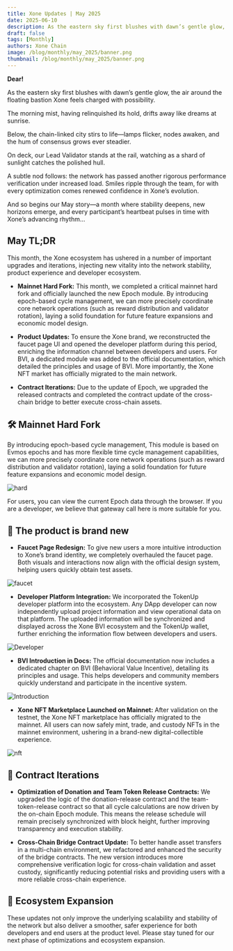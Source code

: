 ```yaml
---
title: Xone Updates | May 2025
date: 2025-06-10
description: As the eastern sky first blushes with dawn’s gentle glow, the air around the floating bastion Xone feels charged with possibility.
draft: false
tags: [Monthly]
authors: Xone Chain
image: /blog/monthly/may_2025/banner.png
thumbnail: /blog/monthly/may_2025/banner.png
---
```



**Dear!**

As the eastern sky first blushes with dawn’s gentle glow, the air around the floating bastion Xone feels charged with possibility.

The morning mist, having relinquished its hold, drifts away like dreams at sunrise.

Below, the chain-linked city stirs to life—lamps flicker, nodes awaken, and the hum of consensus grows ever steadier.

On deck, our Lead Validator stands at the rail, watching as a shard of sunlight catches the polished hull.

A subtle nod follows: the network has passed another rigorous performance verification under increased load. Smiles ripple through the team, for with every optimization comes renewed confidence in Xone’s evolution. 

And so begins our May story—a month where stability deepens, new horizons emerge, and every participant’s heartbeat pulses in time with Xone’s advancing rhythm…

## May TL;DR

This month, the Xone ecosystem has ushered in a number of important upgrades and iterations, injecting new vitality into the network stability, product experience and developer ecosystem.

- **Mainnet Hard Fork:** This month, we completed a critical <Link className='text-primaryHue' isExternal showAnchorIcon href="https://docs.xone.org/blog/bulletin/hard-fork">mainnet hard fork</Link> and officially launched the new <Link className='text-primaryHue' isExternal showAnchorIcon href="https://docs.xone.org/study/epoch">Epoch module</Link>. By introducing epoch-based cycle management, we can more precisely coordinate core network operations (such as reward distribution and validator rotation), laying a solid foundation for future feature expansions and economic model design.

- **Product Updates:** To ensure the Xone brand, we reconstructed the <Link className='text-primaryHue' isExternal showAnchorIcon href="https://faucet.xone.org/en">faucet page UI</Link> and opened the <Link className='text-primaryHue' isExternal showAnchorIcon href="https://tokenup.org/en/developer">developer platform</Link> during this period, enriching the information channel between developers and users. <Link className='text-primaryHue' isExternal showAnchorIcon href="https://docs.xone.org/bvi/readme">For BVI</Link>, a dedicated module was added to the official documentation, which detailed the principles and usage of BVI. More importantly, the <Link className='text-primaryHue' isExternal showAnchorIcon href="https://nft.xone.org/en">Xone NFT market</Link> has officially migrated to the main network.

- **Contract Iterations:** Due to the update of Epoch, we upgraded the <Link className='text-primaryHue' isExternal showAnchorIcon href="https://docs.xone.org/study/release">released contracts</Link> and completed the <Link className='text-primaryHue' isExternal showAnchorIcon href="https://docs.xone.org/developers/contracts#mainnet-contracts-list">contract update of the cross-chain bridge</Link> to better execute cross-chain assets.

## 🛠 Mainnet Hard Fork

By introducing epoch-based cycle management, This module is based on <Link className='text-primaryHue' isExternal showAnchorIcon href="https://docs.xone.org/study/release">Evmos epochs</Link> and has more flexible time cycle management capabilities, we can more precisely coordinate core network operations (such as reward distribution and validator rotation), laying a solid foundation for future feature expansions and economic model design.

![hard](/blog/monthly/may_2025/hard.png)

For users, you can view the current Epoch data <Link className='text-primaryHue' isExternal showAnchorIcon href="https://xonescan.com/epochs">through the browser</Link>. If you are a developer, we believe that <Link className='text-primaryHue' isExternal showAnchorIcon href="https://docs.xone.org/gateway">gateway call</Link> here is more suitable for you.

## 🍾 The product is brand new

- **Faucet Page Redesign:** To give new users a more intuitive introduction to Xone’s brand identity, we completely overhauled the <Link className='text-primaryHue' isExternal showAnchorIcon href="https://faucet.xone.org/en">faucet page</Link>. Both visuals and interactions now align with the official design system, helping users quickly obtain test assets.

![faucet](/blog/monthly/may_2025/faucet.png)

- **Developer Platform Integration:** We incorporated the <Link className='text-primaryHue' isExternal showAnchorIcon href="https://tokenup.org/en/developer">TokenUp developer platform</Link> into the ecosystem. Any DApp developer can now independently upload project information and view operational data on that platform. The uploaded information will be synchronized and displayed across the <Link className='text-primaryHue' isExternal showAnchorIcon href="https://bvi.xone.org/en/ecology">Xone BVI ecosystem</Link> and the <Link className='text-primaryHue' isExternal showAnchorIcon href="https://tokenup.org/en">TokenUp wallet</Link>, further enriching the information flow between developers and users.

![Developer](/blog/monthly/may_2025/developer.png)

- **BVI Introduction in Docs:** The official documentation now includes a dedicated chapter on <Link className='text-primaryHue' isExternal showAnchorIcon href="https://docs.xone.org/bvi/readme">BVI (Behavioral Value Incentive)</Link>, detailing its principles and usage. This helps developers and community members quickly understand and participate in the incentive system.

![Introduction](/blog/monthly/may_2025/introduction.png)

- **Xone NFT Marketplace Launched on Mainnet:** After validation on the testnet, the <Link className='text-primaryHue' isExternal showAnchorIcon href="https://nft.xone.org/en">Xone NFT marketplace</Link> has officially migrated to the mainnet. All users can now safely mint, trade, and custody NFTs in the mainnet environment, ushering in a brand-new digital-collectible experience.

![nft](/blog/monthly/may_2025/nft.png)

## 📃 Contract Iterations

- **Optimization of Donation and Team Token Release Contracts:** We upgraded the logic of the donation-release contract and the team-token-release contract so that all cycle calculations are now driven by the on-chain Epoch module. This means the release schedule will remain precisely synchronized with block height, further improving transparency and execution stability.

- **Cross-Chain Bridge Contract Update:** To better handle asset transfers in a multi-chain environment, we refactored and enhanced the security of the bridge contracts. The new version introduces more comprehensive verification logic for cross-chain validation and asset custody, significantly reducing potential risks and providing users with a more reliable cross-chain experience.

## 🎉 Ecosystem Expansion

<FeatureCards items={data} />

These updates not only improve the underlying scalability and stability of the network but also deliver a smoother, safer experience for both developers and end users at the product level. Please stay tuned for our next phase of optimizations and ecosystem expansion.

<ContactInfo />